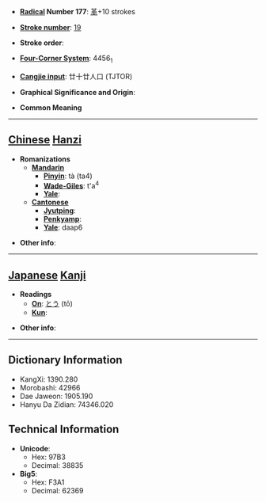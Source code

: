 * '''[[Wiktionary:Chinese radical index| Radical]] Number 177''': [[Wiktionary:Chinese radical index 革|革]]+10 strokes

* '''[[Wiktionary:Chinese total strokes index|Stroke number]]''': [[Wiktionary:Chinese total strokes index 19|19]]

* '''Stroke order''': 

* '''[[Wiktionary:Chinese four corner index|Four-Corner System]]''': 4456<sub>1</sub>

* '''[[Wiktionary:Chinese Cangjie index|Cangjie input]]''': 廿十廿人口 (TJTOR)

* '''Graphical Significance and Origin''': 

* '''Common Meaning'''

----

== [[Chinese]] [[Hanzi]] ==

* '''Romanizations'''
** '''[[Mandarin]]'''
*** '''[[Pinyin]]''': tà (ta4)
*** '''[[Wade-Giles]]''': t'a<sup>4</sup>
*** '''[[Yale]]''': 
** '''[[Cantonese]]'''
*** '''[[Jyutping]]''':
*** '''[[Penkyamp]]''': 
*** '''[[Yale]]''': daap6

* '''Other info''': 

----

== [[Japanese]] [[Kanji]] ==

* '''Readings'''
** '''[[On]]''': [[とう]] (tō)
** '''[[Kun]]''': 

* '''Other info''':  

----

== Dictionary Information ==

* KangXi: 1390.280
* Morobashi: 42966
* Dae Jaweon: 1905.190
* Hanyu Da Zidian: 74346.020

== Technical Information ==

* '''Unicode''':
** Hex: 97B3
** Decimal: 38835
* '''Big5''':
** Hex: F3A1
** Decimal: 62369
